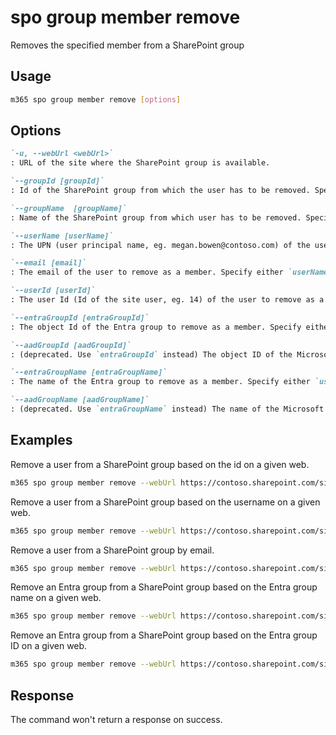 
# spo group member remove

Removes the specified member from a SharePoint group

## Usage

```sh
m365 spo group member remove [options]
```

## Options

```md definition-list
`-u, --webUrl <webUrl>`
: URL of the site where the SharePoint group is available.

`--groupId [groupId]`
: Id of the SharePoint group from which the user has to be removed. Specify either `groupName` or `groupId`, but not both.

`--groupName  [groupName]`
: Name of the SharePoint group from which user has to be removed. Specify either `groupName` or `groupId`, but not both.

`--userName [userName]`
: The UPN (user principal name, eg. megan.bowen@contoso.com) of the user that needs to be removed. Specify either `userName`, `email`, `userId`, `aadGroupId` or `aadGroupName`.

`--email [email]`
: The email of the user to remove as a member. Specify either `userName`, `email`, `userId`, `aadGroupId` or `aadGroupName`.

`--userId [userId]`
: The user Id (Id of the site user, eg. 14) of the user to remove as a member. Specify either `userName`, `email`, `userId`, `aadGroupId` or `aadGroupName`.

`--entraGroupId [entraGroupId]`
: The object Id of the Entra group to remove as a member. Specify either `userName`, `email`, `userId`, `aadGroupId`, `entraGroupId`, `aadGroupName`, or `entraGroupName`.

`--aadGroupId [aadGroupId]`
: (deprecated. Use `entraGroupId` instead) The object ID of the Microsoft Entra group to remove as a member. Specify either `userName`, `email`, `userId`, `aadGroupId`, `entraGroupId`, `aadGroupName`, or `entraGroupName`.

`--entraGroupName [entraGroupName]`
: The name of the Entra group to remove as a member. Specify either `userName`, `email`, `userId`, `aadGroupId`, `entraGroupId`, `aadGroupName`, or `entraGroupName`.

`--aadGroupName [aadGroupName]`
: (deprecated. Use `entraGroupName` instead) The name of the Microsoft Entra group to remove as a member. Specify either `userName`, `email`, `userId`, `aadGroupId`, `entraGroupId`, `aadGroupName`, or `entraGroupName`.
```

<Global />

## Examples

Remove a user from a SharePoint group based on the id on a given web.

```sh
m365 spo group member remove --webUrl https://contoso.sharepoint.com/sites/SiteA --groupId 5 --userName "Alex.Wilber@contoso.com"
```

Remove a user from a SharePoint group based on the username on a given web.

```sh
m365 spo group member remove --webUrl https://contoso.sharepoint.com/sites/SiteA --groupName "Site A Visitors" --email "Alex.Wilber@contoso.com"
```

Remove a user from a SharePoint group by email.

```sh
m365 spo group member remove --webUrl https://contoso.sharepoint.com/sites/SiteA --groupName "Site A Visitors" --userId 14
```

Remove an Entra group from a SharePoint group based on the Entra group name on a given web.

```sh
m365 spo group member remove --webUrl https://contoso.sharepoint.com/sites/SiteA --groupId 5 --entraGroupName "Microsoft Entra ID Security Group"
```

Remove an Entra group from a SharePoint group based on the Entra group ID on a given web.

```sh
m365 spo group member remove --webUrl https://contoso.sharepoint.com/sites/SiteA --groupName "Site A Visitors" --entraGroupId "5786b8e8-c495-4734-b345-756733960730"
```

## Response

The command won't return a response on success.
